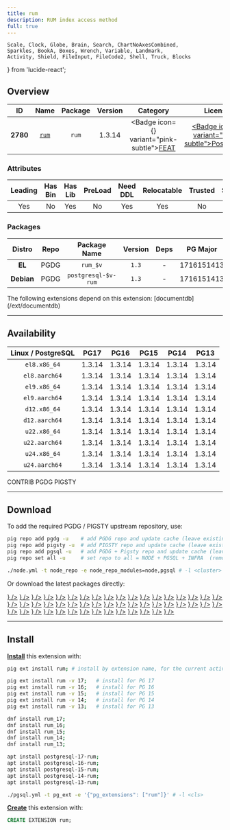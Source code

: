 ```yaml
---
title: rum
description: RUM index access method
full: true
---
```


    Scale, Clock, Globe, Brain, Search, ChartNoAxesCombined,
    Sparkles, BookA, Boxes, Wrench, Variable, Landmark,
    Activity, Shield, FileInput, FileCode2, Shell, Truck, Blocks
} from 'lucide-react';

## Overview

| <TooltipIconButton tooltip="Extension unique identifier" side="top">ID</TooltipIconButton> | <TooltipIconButton tooltip="Extension name" side="top">Name</TooltipIconButton> | <TooltipIconButton tooltip="Package name for installation" side="top">Package</TooltipIconButton> | <TooltipIconButton tooltip="Latest available extension version" side="top">Version</TooltipIconButton> | <TooltipIconButton tooltip="Extension category" side="top">Category</TooltipIconButton> | <TooltipIconButton tooltip="Open source license" side="top">License</TooltipIconButton> | <TooltipIconButton tooltip="Programming language" side="top">Lang</TooltipIconButton> |
|:--------:|:--------:|:----------:|:--------------:|:---------------------------------------:|:------------------------------------------------------:|:----:|
| **2780** | [`rum`](https://github.com/postgrespro/rum) | `rum` | 1.3.14 | <Badge icon={<Sparkles />} variant="pink-subtle"><a href="/ext/feat" className="no-underline">FEAT</a></Badge> | <a href="/ext/list/license#postgresql" className="no-underline"><Badge icon={<Scale />} variant="blue-subtle">PostgreSQL</Badge></a> | <a href="/ext/list/lang#c"><Badge icon={<FileCode2 />} variant="blue-subtle">C</Badge></a> |

### Attributes

| <TooltipIconButton tooltip="The Primary Leading extension in the Package" side="top">Leading</TooltipIconButton> | <TooltipIconButton tooltip="Contains binary utils" side="top">Has Bin</TooltipIconButton> | <TooltipIconButton tooltip="Contains .so shared library files" side="top">Has Lib</TooltipIconButton> | <TooltipIconButton tooltip="Requires preloading via shared_preload_libraries" side="top">PreLoad</TooltipIconButton> | <TooltipIconButton tooltip="Requires CREATE EXTENSION DDL command" side="top">Need DDL</TooltipIconButton> | <TooltipIconButton tooltip="Can be installed in any schema" side="top">Relocatable</TooltipIconButton> | <TooltipIconButton tooltip="Can be created by non-superuser" side="top">Trusted</TooltipIconButton> | <TooltipIconButton tooltip="Schemas used by this extension" side="top">Schemas</TooltipIconButton> |
|:-------:|:-------:|:-------:|:-------:|:--------:|:-----------:|:-------:|:-------:|
| Yes | No | Yes | No | Yes | Yes | No | - |

### Packages

| <TooltipIconButton tooltip="Linux distribution family, EL or Debian" side="top">Distro</TooltipIconButton> | <TooltipIconButton tooltip="Package repository" side="top">Repo</TooltipIconButton> | <TooltipIconButton tooltip="The RPM/DEB Package Name Pattern (replace $v with real pg major)" side="top">Package Name</TooltipIconButton> | <TooltipIconButton tooltip="Latest package version" side="top">Version</TooltipIconButton> | <TooltipIconButton tooltip="RPM/DEB Package dependencies" side="top">Deps</TooltipIconButton> | <TooltipIconButton tooltip="Available in these PostgreSQL Major Versions" side="top">PG Major</TooltipIconButton> |
|:----------:|:--------:|:------------------------:|:-----------:|:------------:|:------------------:|
|   **EL**   | <Badge variant="blue-subtle"><span className="font-bold">PGDG</span></Badge> | `rum_$v` | `1.3` | - | <Badge variant="green-subtle">17</Badge><Badge variant="green-subtle">16</Badge><Badge variant="green-subtle">15</Badge><Badge variant="green-subtle">14</Badge><Badge variant="green-subtle">13</Badge> |
| **Debian** | <Badge variant="blue-subtle"><span className="font-bold">PGDG</span></Badge> | `postgresql-$v-rum` | `1.3` | - | <Badge variant="green-subtle">17</Badge><Badge variant="green-subtle">16</Badge><Badge variant="green-subtle">15</Badge><Badge variant="green-subtle">14</Badge><Badge variant="green-subtle">13</Badge> |


<Callout title="Dependent Extensions" type="info">
    The following extensions depend on this extension: [documentdb](/ext/documentdb)
</Callout>


------

## Availability

| <TooltipIconButton tooltip="Linux Distro Arch / PostgreSQL Major Version" side="top">Linux / PostgreSQL </TooltipIconButton> | **PG17** | **PG16** | **PG15** | **PG14** | **PG13** |
|:-----:|:-----:|:-----:|:-----:|:-----:|:-----:|
| `el8.x86_64` | <Badge variant="blue-subtle">1.3.14</Badge> | <Badge variant="blue-subtle">1.3.14</Badge> | <Badge variant="blue-subtle">1.3.14</Badge> | <Badge variant="blue-subtle">1.3.14</Badge> | <Badge variant="blue-subtle">1.3.14</Badge> |
| `el8.aarch64` | <Badge variant="blue-subtle">1.3.14</Badge> | <Badge variant="blue-subtle">1.3.14</Badge> | <Badge variant="blue-subtle">1.3.14</Badge> | <Badge variant="blue-subtle">1.3.14</Badge> | <Badge variant="blue-subtle">1.3.14</Badge> |
| `el9.x86_64` | <Badge variant="blue-subtle">1.3.14</Badge> | <Badge variant="blue-subtle">1.3.14</Badge> | <Badge variant="blue-subtle">1.3.14</Badge> | <Badge variant="blue-subtle">1.3.14</Badge> | <Badge variant="blue-subtle">1.3.14</Badge> |
| `el9.aarch64` | <Badge variant="blue-subtle">1.3.14</Badge> | <Badge variant="blue-subtle">1.3.14</Badge> | <Badge variant="blue-subtle">1.3.14</Badge> | <Badge variant="blue-subtle">1.3.14</Badge> | <Badge variant="blue-subtle">1.3.14</Badge> |
| `d12.x86_64` | <Badge variant="blue-subtle">1.3.14</Badge> | <Badge variant="blue-subtle">1.3.14</Badge> | <Badge variant="blue-subtle">1.3.14</Badge> | <Badge variant="blue-subtle">1.3.14</Badge> | <Badge variant="blue-subtle">1.3.14</Badge> |
| `d12.aarch64` | <Badge variant="blue-subtle">1.3.14</Badge> | <Badge variant="blue-subtle">1.3.14</Badge> | <Badge variant="blue-subtle">1.3.14</Badge> | <Badge variant="blue-subtle">1.3.14</Badge> | <Badge variant="blue-subtle">1.3.14</Badge> |
| `u22.x86_64` | <Badge variant="blue-subtle">1.3.14</Badge> | <Badge variant="blue-subtle">1.3.14</Badge> | <Badge variant="blue-subtle">1.3.14</Badge> | <Badge variant="blue-subtle">1.3.14</Badge> | <Badge variant="blue-subtle">1.3.14</Badge> |
| `u22.aarch64` | <Badge variant="blue-subtle">1.3.14</Badge> | <Badge variant="blue-subtle">1.3.14</Badge> | <Badge variant="blue-subtle">1.3.14</Badge> | <Badge variant="blue-subtle">1.3.14</Badge> | <Badge variant="blue-subtle">1.3.14</Badge> |
| `u24.x86_64` | <Badge variant="blue-subtle">1.3.14</Badge> | <Badge variant="blue-subtle">1.3.14</Badge> | <Badge variant="blue-subtle">1.3.14</Badge> | <Badge variant="blue-subtle">1.3.14</Badge> | <Badge variant="blue-subtle">1.3.14</Badge> |
| `u24.aarch64` | <Badge variant="blue-subtle">1.3.14</Badge> | <Badge variant="blue-subtle">1.3.14</Badge> | <Badge variant="blue-subtle">1.3.14</Badge> | <Badge variant="blue-subtle">1.3.14</Badge> | <Badge variant="blue-subtle">1.3.14</Badge> |

<Badge variant="green-subtle"><span className="font-black">CONTRIB</span></Badge> <Badge variant="blue-subtle"><span className="font-black">PGDG</span></Badge> <Badge variant="amber-subtle"><span className="font-black">PIGSTY</span></Badge>

------

## Download

To add the required PGDG / PIGSTY upstream repository, use:

```bash tab="pig"
pig repo add pgdg -u    # add PGDG repo and update cache (leave existing repos)
pig repo add pigsty -u  # add PIGSTY repo and update cache (leave existing repos)
pig repo add pgsql -u   # add PGDG + Pigsty repo and update cache (leave existing repos)
pig repo set all -u     # set repo to all = NODE + PGSQL + INFRA  (remove existing repos)
```
```bash tab="pigsty"
./node.yml -t node_repo -e node_repo_modules=node,pgsql # -l <cluster>
```

Or download the latest packages directly:

<Files>
    <Folder name="el8.x86_64">
        <a href="https://download.postgresql.org/pub/repos/yum/17/redhat/rhel-8-x86_64/rum_17-1.3.14-1PGDG.rhel8.x86_64.rpm"><File name="rum_17-1.3.14-1PGDG.rhel8.x86_64.rpm" icon={<Package className="text-emerald-500" />} /></a>
        <a href="https://download.postgresql.org/pub/repos/yum/16/redhat/rhel-8-x86_64/rum_16-1.3.14-1PGDG.rhel8.x86_64.rpm"><File name="rum_16-1.3.14-1PGDG.rhel8.x86_64.rpm" icon={<Package className="text-emerald-500" />} /></a>
        <a href="https://download.postgresql.org/pub/repos/yum/15/redhat/rhel-8-x86_64/rum_15-1.3.14-1PGDG.rhel8.x86_64.rpm"><File name="rum_15-1.3.14-1PGDG.rhel8.x86_64.rpm" icon={<Package className="text-emerald-500" />} /></a>
        <a href="https://download.postgresql.org/pub/repos/yum/14/redhat/rhel-8-x86_64/rum_14-1.3.14-1PGDG.rhel8.x86_64.rpm"><File name="rum_14-1.3.14-1PGDG.rhel8.x86_64.rpm" icon={<Package className="text-emerald-500" />} /></a>
        <a href="https://download.postgresql.org/pub/repos/yum/13/redhat/rhel-8-x86_64/rum_13-1.3.14-1PGDG.rhel8.x86_64.rpm"><File name="rum_13-1.3.14-1PGDG.rhel8.x86_64.rpm" icon={<Package className="text-emerald-500" />} /></a>
    </Folder>
    <Folder name="el8.aarch64">
        <a href="https://download.postgresql.org/pub/repos/yum/17/redhat/rhel-8-aarch64/rum_17-1.3.14-1PGDG.rhel8.aarch64.rpm"><File name="rum_17-1.3.14-1PGDG.rhel8.aarch64.rpm" icon={<Package className="text-orange-500" />} /></a>
        <a href="https://download.postgresql.org/pub/repos/yum/16/redhat/rhel-8-aarch64/rum_16-1.3.14-1PGDG.rhel8.aarch64.rpm"><File name="rum_16-1.3.14-1PGDG.rhel8.aarch64.rpm" icon={<Package className="text-orange-500" />} /></a>
        <a href="https://download.postgresql.org/pub/repos/yum/15/redhat/rhel-8-aarch64/rum_15-1.3.14-1PGDG.rhel8.aarch64.rpm"><File name="rum_15-1.3.14-1PGDG.rhel8.aarch64.rpm" icon={<Package className="text-orange-500" />} /></a>
        <a href="https://download.postgresql.org/pub/repos/yum/14/redhat/rhel-8-aarch64/rum_14-1.3.14-1PGDG.rhel8.aarch64.rpm"><File name="rum_14-1.3.14-1PGDG.rhel8.aarch64.rpm" icon={<Package className="text-orange-500" />} /></a>
        <a href="https://download.postgresql.org/pub/repos/yum/13/redhat/rhel-8-aarch64/rum_13-1.3.14-1PGDG.rhel8.aarch64.rpm"><File name="rum_13-1.3.14-1PGDG.rhel8.aarch64.rpm" icon={<Package className="text-orange-500" />} /></a>
    </Folder>
    <Folder name="el9.x86_64">
        <a href="https://download.postgresql.org/pub/repos/yum/17/redhat/rhel-9-x86_64/rum_17-1.3.14-1PGDG.rhel9.x86_64.rpm"><File name="rum_17-1.3.14-1PGDG.rhel9.x86_64.rpm" icon={<Package className="text-emerald-500" />} /></a>
        <a href="https://download.postgresql.org/pub/repos/yum/16/redhat/rhel-9-x86_64/rum_16-1.3.14-1PGDG.rhel9.x86_64.rpm"><File name="rum_16-1.3.14-1PGDG.rhel9.x86_64.rpm" icon={<Package className="text-emerald-500" />} /></a>
        <a href="https://download.postgresql.org/pub/repos/yum/15/redhat/rhel-9-x86_64/rum_15-1.3.14-1PGDG.rhel9.x86_64.rpm"><File name="rum_15-1.3.14-1PGDG.rhel9.x86_64.rpm" icon={<Package className="text-emerald-500" />} /></a>
        <a href="https://download.postgresql.org/pub/repos/yum/14/redhat/rhel-9-x86_64/rum_14-1.3.14-1PGDG.rhel9.x86_64.rpm"><File name="rum_14-1.3.14-1PGDG.rhel9.x86_64.rpm" icon={<Package className="text-emerald-500" />} /></a>
        <a href="https://download.postgresql.org/pub/repos/yum/13/redhat/rhel-9-x86_64/rum_13-1.3.14-1PGDG.rhel9.x86_64.rpm"><File name="rum_13-1.3.14-1PGDG.rhel9.x86_64.rpm" icon={<Package className="text-emerald-500" />} /></a>
    </Folder>
    <Folder name="el9.aarch64">
        <a href="https://download.postgresql.org/pub/repos/yum/17/redhat/rhel-9-aarch64/rum_17-1.3.14-1PGDG.rhel9.aarch64.rpm"><File name="rum_17-1.3.14-1PGDG.rhel9.aarch64.rpm" icon={<Package className="text-orange-500" />} /></a>
        <a href="https://download.postgresql.org/pub/repos/yum/16/redhat/rhel-9-aarch64/rum_16-1.3.14-1PGDG.rhel9.aarch64.rpm"><File name="rum_16-1.3.14-1PGDG.rhel9.aarch64.rpm" icon={<Package className="text-orange-500" />} /></a>
        <a href="https://download.postgresql.org/pub/repos/yum/15/redhat/rhel-9-aarch64/rum_15-1.3.14-1PGDG.rhel9.aarch64.rpm"><File name="rum_15-1.3.14-1PGDG.rhel9.aarch64.rpm" icon={<Package className="text-orange-500" />} /></a>
        <a href="https://download.postgresql.org/pub/repos/yum/14/redhat/rhel-9-aarch64/rum_14-1.3.14-1PGDG.rhel9.aarch64.rpm"><File name="rum_14-1.3.14-1PGDG.rhel9.aarch64.rpm" icon={<Package className="text-orange-500" />} /></a>
        <a href="https://download.postgresql.org/pub/repos/yum/13/redhat/rhel-9-aarch64/rum_13-1.3.14-1PGDG.rhel9.aarch64.rpm"><File name="rum_13-1.3.14-1PGDG.rhel9.aarch64.rpm" icon={<Package className="text-orange-500" />} /></a>
    </Folder>
    <Folder name="d12.x86_64">
        <a href="https://apt.postgresql.org/pub/repos/apt/pool/main/p/postgresql-rum/postgresql-17-rum_1.3.14-2.pgdg120+1_arm64.deb"><File name="postgresql-17-rum_1.3.14-2.pgdg120+1_arm64.deb" icon={<Box className="text-emerald-500" />} /></a>
        <a href="https://apt.postgresql.org/pub/repos/apt/pool/main/p/postgresql-rum/postgresql-16-rum_1.3.14-2.pgdg120+1_arm64.deb"><File name="postgresql-16-rum_1.3.14-2.pgdg120+1_arm64.deb" icon={<Box className="text-emerald-500" />} /></a>
        <a href="https://apt.postgresql.org/pub/repos/apt/pool/main/p/postgresql-rum/postgresql-15-rum_1.3.14-2.pgdg120+1_arm64.deb"><File name="postgresql-15-rum_1.3.14-2.pgdg120+1_arm64.deb" icon={<Box className="text-emerald-500" />} /></a>
        <a href="https://apt.postgresql.org/pub/repos/apt/pool/main/p/postgresql-rum/postgresql-14-rum_1.3.14-2.pgdg120+1_arm64.deb"><File name="postgresql-14-rum_1.3.14-2.pgdg120+1_arm64.deb" icon={<Box className="text-emerald-500" />} /></a>
        <a href="https://apt.postgresql.org/pub/repos/apt/pool/main/p/postgresql-rum/postgresql-13-rum_1.3.14-2.pgdg120+1_arm64.deb"><File name="postgresql-13-rum_1.3.14-2.pgdg120+1_arm64.deb" icon={<Box className="text-emerald-500" />} /></a>
    </Folder>
    <Folder name="d12.aarch64">
        <a href="https://apt.postgresql.org/pub/repos/apt/pool/main/p/postgresql-rum/postgresql-17-rum_1.3.14-2.pgdg120+1_amd64.deb"><File name="postgresql-17-rum_1.3.14-2.pgdg120+1_amd64.deb" icon={<Box className="text-orange-500" />} /></a>
        <a href="https://apt.postgresql.org/pub/repos/apt/pool/main/p/postgresql-rum/postgresql-16-rum_1.3.14-2.pgdg120+1_amd64.deb"><File name="postgresql-16-rum_1.3.14-2.pgdg120+1_amd64.deb" icon={<Box className="text-orange-500" />} /></a>
        <a href="https://apt.postgresql.org/pub/repos/apt/pool/main/p/postgresql-rum/postgresql-15-rum_1.3.14-2.pgdg120+1_amd64.deb"><File name="postgresql-15-rum_1.3.14-2.pgdg120+1_amd64.deb" icon={<Box className="text-orange-500" />} /></a>
        <a href="https://apt.postgresql.org/pub/repos/apt/pool/main/p/postgresql-rum/postgresql-14-rum_1.3.14-2.pgdg120+1_amd64.deb"><File name="postgresql-14-rum_1.3.14-2.pgdg120+1_amd64.deb" icon={<Box className="text-orange-500" />} /></a>
        <a href="https://apt.postgresql.org/pub/repos/apt/pool/main/p/postgresql-rum/postgresql-13-rum_1.3.14-2.pgdg120+1_amd64.deb"><File name="postgresql-13-rum_1.3.14-2.pgdg120+1_amd64.deb" icon={<Box className="text-orange-500" />} /></a>
    </Folder>
    <Folder name="u22.x86_64">
        <a href="https://apt.postgresql.org/pub/repos/apt/pool/main/p/postgresql-rum/postgresql-17-rum_1.3.14-2.pgdg22.04+1_amd64.deb"><File name="postgresql-17-rum_1.3.14-2.pgdg22.04+1_amd64.deb" icon={<Box className="text-emerald-500" />} /></a>
        <a href="https://apt.postgresql.org/pub/repos/apt/pool/main/p/postgresql-rum/postgresql-16-rum_1.3.14-2.pgdg22.04+1_amd64.deb"><File name="postgresql-16-rum_1.3.14-2.pgdg22.04+1_amd64.deb" icon={<Box className="text-emerald-500" />} /></a>
        <a href="https://apt.postgresql.org/pub/repos/apt/pool/main/p/postgresql-rum/postgresql-15-rum_1.3.14-2.pgdg22.04+1_amd64.deb"><File name="postgresql-15-rum_1.3.14-2.pgdg22.04+1_amd64.deb" icon={<Box className="text-emerald-500" />} /></a>
        <a href="https://apt.postgresql.org/pub/repos/apt/pool/main/p/postgresql-rum/postgresql-14-rum_1.3.14-2.pgdg22.04+1_amd64.deb"><File name="postgresql-14-rum_1.3.14-2.pgdg22.04+1_amd64.deb" icon={<Box className="text-emerald-500" />} /></a>
        <a href="https://apt.postgresql.org/pub/repos/apt/pool/main/p/postgresql-rum/postgresql-13-rum_1.3.14-2.pgdg22.04+1_amd64.deb"><File name="postgresql-13-rum_1.3.14-2.pgdg22.04+1_amd64.deb" icon={<Box className="text-emerald-500" />} /></a>
    </Folder>
    <Folder name="u22.aarch64">
        <a href="https://apt.postgresql.org/pub/repos/apt/pool/main/p/postgresql-rum/postgresql-17-rum_1.3.14-2.pgdg22.04+1_arm64.deb"><File name="postgresql-17-rum_1.3.14-2.pgdg22.04+1_arm64.deb" icon={<Box className="text-orange-500" />} /></a>
        <a href="https://apt.postgresql.org/pub/repos/apt/pool/main/p/postgresql-rum/postgresql-16-rum_1.3.14-2.pgdg22.04+1_arm64.deb"><File name="postgresql-16-rum_1.3.14-2.pgdg22.04+1_arm64.deb" icon={<Box className="text-orange-500" />} /></a>
        <a href="https://apt.postgresql.org/pub/repos/apt/pool/main/p/postgresql-rum/postgresql-15-rum_1.3.14-2.pgdg22.04+1_arm64.deb"><File name="postgresql-15-rum_1.3.14-2.pgdg22.04+1_arm64.deb" icon={<Box className="text-orange-500" />} /></a>
        <a href="https://apt.postgresql.org/pub/repos/apt/pool/main/p/postgresql-rum/postgresql-14-rum_1.3.14-2.pgdg22.04+1_arm64.deb"><File name="postgresql-14-rum_1.3.14-2.pgdg22.04+1_arm64.deb" icon={<Box className="text-orange-500" />} /></a>
        <a href="https://apt.postgresql.org/pub/repos/apt/pool/main/p/postgresql-rum/postgresql-13-rum_1.3.14-2.pgdg22.04+1_arm64.deb"><File name="postgresql-13-rum_1.3.14-2.pgdg22.04+1_arm64.deb" icon={<Box className="text-orange-500" />} /></a>
    </Folder>
    <Folder name="u24.x86_64">
        <a href="https://apt.postgresql.org/pub/repos/apt/pool/main/p/postgresql-rum/postgresql-17-rum_1.3.14-2.pgdg24.04+1_amd64.deb"><File name="postgresql-17-rum_1.3.14-2.pgdg24.04+1_amd64.deb" icon={<Box className="text-emerald-500" />} /></a>
        <a href="https://apt.postgresql.org/pub/repos/apt/pool/main/p/postgresql-rum/postgresql-16-rum_1.3.14-2.pgdg24.04+1_amd64.deb"><File name="postgresql-16-rum_1.3.14-2.pgdg24.04+1_amd64.deb" icon={<Box className="text-emerald-500" />} /></a>
        <a href="https://apt.postgresql.org/pub/repos/apt/pool/main/p/postgresql-rum/postgresql-15-rum_1.3.14-2.pgdg24.04+1_amd64.deb"><File name="postgresql-15-rum_1.3.14-2.pgdg24.04+1_amd64.deb" icon={<Box className="text-emerald-500" />} /></a>
        <a href="https://apt.postgresql.org/pub/repos/apt/pool/main/p/postgresql-rum/postgresql-14-rum_1.3.14-2.pgdg24.04+1_amd64.deb"><File name="postgresql-14-rum_1.3.14-2.pgdg24.04+1_amd64.deb" icon={<Box className="text-emerald-500" />} /></a>
        <a href="https://apt.postgresql.org/pub/repos/apt/pool/main/p/postgresql-rum/postgresql-13-rum_1.3.14-2.pgdg24.04+1_amd64.deb"><File name="postgresql-13-rum_1.3.14-2.pgdg24.04+1_amd64.deb" icon={<Box className="text-emerald-500" />} /></a>
    </Folder>
    <Folder name="u24.aarch64">
        <a href="https://apt.postgresql.org/pub/repos/apt/pool/main/p/postgresql-rum/postgresql-17-rum_1.3.14-2.pgdg24.04+1_arm64.deb"><File name="postgresql-17-rum_1.3.14-2.pgdg24.04+1_arm64.deb" icon={<Box className="text-orange-500" />} /></a>
        <a href="https://apt.postgresql.org/pub/repos/apt/pool/main/p/postgresql-rum/postgresql-16-rum_1.3.14-2.pgdg24.04+1_arm64.deb"><File name="postgresql-16-rum_1.3.14-2.pgdg24.04+1_arm64.deb" icon={<Box className="text-orange-500" />} /></a>
        <a href="https://apt.postgresql.org/pub/repos/apt/pool/main/p/postgresql-rum/postgresql-15-rum_1.3.14-2.pgdg24.04+1_arm64.deb"><File name="postgresql-15-rum_1.3.14-2.pgdg24.04+1_arm64.deb" icon={<Box className="text-orange-500" />} /></a>
        <a href="https://apt.postgresql.org/pub/repos/apt/pool/main/p/postgresql-rum/postgresql-14-rum_1.3.14-2.pgdg24.04+1_arm64.deb"><File name="postgresql-14-rum_1.3.14-2.pgdg24.04+1_arm64.deb" icon={<Box className="text-orange-500" />} /></a>
        <a href="https://apt.postgresql.org/pub/repos/apt/pool/main/p/postgresql-rum/postgresql-13-rum_1.3.14-2.pgdg24.04+1_arm64.deb"><File name="postgresql-13-rum_1.3.14-2.pgdg24.04+1_arm64.deb" icon={<Box className="text-orange-500" />} /></a>
    </Folder>
</Files>

------

## Install

[**Install**](/docs/pgsql/extension/install) this extension with:

```bash tab="pig"
pig ext install rum; # install by extension name, for the current active PG version

pig ext install rum -v 17;   # install for PG 17
pig ext install rum -v 16;   # install for PG 16
pig ext install rum -v 15;   # install for PG 15
pig ext install rum -v 14;   # install for PG 14
pig ext install rum -v 13;   # install for PG 13
```
```bash tab="yum" 
dnf install rum_17;
dnf install rum_16;
dnf install rum_15;
dnf install rum_14;
dnf install rum_13;
```
```bash tab="apt" 
apt install postgresql-17-rum;
apt install postgresql-16-rum;
apt install postgresql-15-rum;
apt install postgresql-14-rum;
apt install postgresql-13-rum;
```
```bash tab="ansible"
./pgsql.yml -t pg_ext -e '{"pg_extensions": ["rum"]}' # -l <cls>
```

[**Create**](/docs/pgsql/extension/create) this extension with:

```sql
CREATE EXTENSION rum;
```


